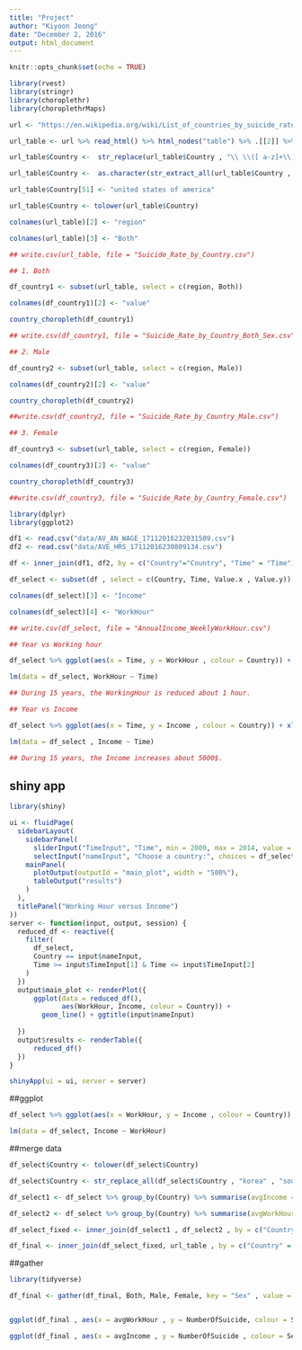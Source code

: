 ```yaml
---
title: "Project"
author: "Kiyoon Jeong"
date: "December 2, 2016"
output: html_document
---
```


```r
knitr::opts_chunk$set(echo = TRUE)
```

```r
library(rvest)
library(stringr)
library(choroplethr)
library(choroplethrMaps)

url <- "https://en.wikipedia.org/wiki/List_of_countries_by_suicide_rate"

url_table <- url %>% read_html() %>% html_nodes("table") %>% .[[2]] %>% html_table(fill = TRUE)

url_table$Country <-  str_replace(url_table$Country , "\\ \\([ a-z]+\\)" , "")

url_table$Country <-  as.character(str_extract_all(url_table$Country , "([ A-z ]+)"))

url_table$Country[51] <- "united states of america"

url_table$Country <- tolower(url_table$Country)

colnames(url_table)[2] <- "region"

colnames(url_table)[3] <- "Both"

## write.csv(url_table, file = "Suicide_Rate_by_Country.csv")

## 1. Both

df_country1 <- subset(url_table, select = c(region, Both))

colnames(df_country1)[2] <- "value"

country_choropleth(df_country1)

## write.csv(df_country1, file = "Suicide_Rate_by_Country_Both_Sex.csv")

## 2. Male

df_country2 <- subset(url_table, select = c(region, Male))

colnames(df_country2)[2] <- "value"

country_choropleth(df_country2)

##write.csv(df_country2, file = "Suicide_Rate_by_Country_Male.csv")

## 3. Female

df_country3 <- subset(url_table, select = c(region, Female))

colnames(df_country3)[2] <- "value"

country_choropleth(df_country3)

##write.csv(df_country3, file = "Suicide_Rate_by_Country_Female.csv")


```



```r
library(dplyr)
library(ggplot2)

df1 <- read.csv("data/AV_AN_WAGE_17112016232031509.csv")
df2 <- read.csv("data/AVE_HRS_17112016230809134.csv")

df <- inner_join(df1, df2, by = c("Country"="Country", "Time" = "Time"))

df_select <- subset(df , select = c(Country, Time, Value.x , Value.y))

colnames(df_select)[3] <- "Income"

colnames(df_select)[4] <- "WorkHour"

## write.csv(df_select, file = "AnnualIncome_WeeklyWorkHour.csv")

## Year vs Working hour

df_select %>% ggplot(aes(x = Time, y = WorkHour , colour = Country)) + xlab("Year") + ylab("Weekly Working Hour") + geom_line()

lm(data = df_select, WorkHour ~ Time)

## During 15 years, the WorkingHour is reduced about 1 hour.

## Year vs Income

df_select %>% ggplot(aes(x = Time, y = Income , colour = Country)) + xlab("Year") + ylab("Income") + geom_line()

lm(data = df_select , Income ~ Time)

## During 15 years, the Income increases about 5000$.
```

## shiny app

```r

library(shiny)

ui <- fluidPage(
  sidebarLayout(
    sidebarPanel(
      sliderInput("TimeInput", "Time", min = 2000, max = 2014, value = c(2000, 2014)),
      selectInput("nameInput", "Choose a country:", choices = df_select$Country),
    mainPanel(
      plotOutput(outputId = "main_plot", width = "500%"),
      tableOutput("results")
    )
  ),
  titlePanel("Working Hour versus Income")
))
server <- function(input, output, session) {
  reduced_df <- reactive({
    filter(
      df_select, 
      Country == input$nameInput, 
      Time >= input$TimeInput[1] & Time <= input$TimeInput[2]
    )
  })
  output$main_plot <- renderPlot({
      ggplot(data = reduced_df(), 
             aes(WorkHour, Income, colour = Country)) + 
        geom_line() + ggtitle(input$nameInput)
    
  })
  output$results <- renderTable({ 
      reduced_df()
  })
}

shinyApp(ui = ui, server = server)

```


##ggplot

```r

df_select %>% ggplot(aes(x = WorkHour, y = Income , colour = Country)) + xlab("Weekly Working Hour") + ylab("Income") + geom_line()

lm(data = df_select, Income ~ WorkHour)

```

##merge data

```r

df_select$Country <- tolower(df_select$Country)

df_select$Country <- str_replace_all(df_select$Country , "korea" , "south korea")

df_select1 <- df_select %>% group_by(Country) %>% summarise(avgIncome = mean(Income))

df_select2 <- df_select %>% group_by(Country) %>% summarise(avgWorkHour = mean(WorkHour))

df_select_fixed <- inner_join(df_select1 , df_select2 , by = c("Country" = "Country"))

df_final <- inner_join(df_select_fixed, url_table , by = c("Country" = "region"))

```

##gather

```r
library(tidyverse)

df_final <- gather(df_final, Both, Male, Female, key = "Sex" , value = "NumberOfSuicide")


ggplot(df_final , aes(x = avgWorkHour , y = NumberOfSuicide, colour = Sex)) +xlab("Weekly Working Hour") + ylab("Number of Suicide") + geom_point() + geom_smooth()

ggplot(df_final , aes(x = avgIncome , y = NumberOfSuicide , colour = Sex)) + xlab("Annual Income") + ylab("Number of Suicide") + geom_point() + geom_smooth()

```
